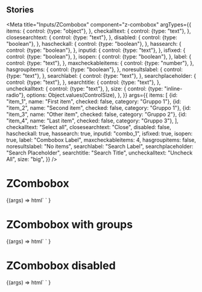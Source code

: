 
## Stories

<Meta
  title="Inputs/ZCombobox"
  component="z-combobox"
  argTypes={{
    items: {
      control: {type: "object"},
    },
    checkalltext: {
      control: {type: "text"},
    },
    closesearchtext: {
      control: {type: "text"},
    },
    disabled: {
      control: {type: "boolean"},
    },
    hascheckall: {
      control: {type: "boolean"},
    },
    hassearch: {
      control: {type: "boolean"},
    },
    inputid: {
      control: {type: "text"},
    },
    isfixed: {
      control: {type: "boolean"},
    },
    isopen: {
      control: {type: "boolean"},
    },
    label: {
      control: {type: "text"},
    },
    maxcheckableitems: {
      control: {type: "number"},
    },
    hasgroupitems: {
      control: {type: "boolean"},
    },
    noresultslabel: {
      control: {type: "text"},
    },
    searchlabel: {
      control: {type: "text"},
    },
    searchplaceholder: {
      control: {type: "text"},
    },
    searchtitle: {
      control: {type: "text"},
    },
    uncheckalltext: {
      control: {type: "text"},
    },
    size: {
      control: {type: "inline-radio"},
      options: Object.values(ControlSize),
    },
  }}
  args={{
    items: [
      {id: "item_1", name: "First item", checked: false, category: "Gruppo 1"},
      {id: "item_2", name: "Second item", checked: false, category: "Gruppo 1"},
      {id: "item_3", name: "Other item", checked: false, category: "Gruppo 2"},
      {id: "item_4", name: "Last item", checked: false, category: "Gruppo 3"},
    ],
    checkalltext: "Select all",
    closesearchtext: "Close",
    disabled: false,
    hascheckall: true,
    hassearch: true,
    inputid: "combo_1",
    isfixed: true,
    isopen: true,
    label: "Combobox Label",
    maxcheckableitems: 4,
    hasgroupitems: false,
    noresultslabel: "No items",
    searchlabel: "Search Label",
    searchplaceholder: "Search Placeholder",
    searchtitle: "Search Title",
    uncheckalltext: "Uncheck All",
    size: "big",
  }}
/>

# ZCombobox

<Canvas>
  <Story name="z-combobox">
    {(args) =>
      html` <z-combobox
        checkalltext=${args.checkalltext}
        closesearchtext=${args.closesearchtext}
        disabled=${args.disabled}
        hascheckall=${args.hascheckall}
        hassearch=${args.hassearch}
        inputid=${args.inputid}
        isfixed=${args.isfixed}
        isopen=${args.isopen}
        items=${JSON.stringify(args.items)}
        label=${args.label}
        maxcheckableitems=${args.maxcheckableitems}
        hasgroupitems=${args.hasgroupitems}
        noresultslabel=${args.noresultslabel}
        searchlabel=${args.searchlabel}
        searchplaceholder=${args.searchplaceholder}
        searchtitle=${args.searchtitle}
        uncheckalltext=${args.uncheckalltext}
        size=${args.size}
      />`
    }
  </Story>
</Canvas>

# ZCombobox with groups

<Canvas>
  <Story
    name="z-combobox with groups"
    args={{
      items: [
        {id: "item_1", name: "First item", checked: false, category: "Gruppo 1"},
        {id: "item_2", name: "Second item", checked: false, category: "Gruppo 1"},
        {id: "item_3", name: "Other item", checked: false, category: "Gruppo 2"},
        {id: "item_5", name: "And another item", checked: false, category: "Gruppo 3"},
        {id: "item_6", name: "And another one", checked: false, category: "Gruppo 3"},
        {id: "item_7", name: "Last item", checked: false, category: "Gruppo 4"},
      ],
      hasgroupitems: true,
    }}
  >
    {(args) =>
      html` <z-combobox
        checkalltext=${args.checkalltext}
        closesearchtext=${args.closesearchtext}
        disabled=${args.disabled}
        hascheckall=${args.hascheckall}
        hassearch=${args.hassearch}
        inputid=${args.inputid}
        isfixed=${args.isfixed}
        isopen=${args.isopen}
        items=${JSON.stringify(args.items)}
        label=${args.label}
        maxcheckableitems=${args.maxcheckableitems}
        hasgroupitems=${args.hasgroupitems}
        noresultslabel=${args.noresultslabel}
        searchlabel=${args.searchlabel}
        searchplaceholder=${args.searchplaceholder}
        searchtitle=${args.searchtitle}
        uncheckalltext=${args.uncheckalltext}
        size=${args.size}
      />`
    }
  </Story>
</Canvas>

# ZCombobox disabled

<Canvas>
  <Story
    name="z-combobox disabled"
    args={{
      disabled: true,
    }}
  >
    {(args) =>
      html` <z-combobox
        checkalltext=${args.checkalltext}
        closesearchtext=${args.closesearchtext}
        disabled=${args.disabled}
        hascheckall=${args.hascheckall}
        hassearch=${args.hassearch}
        inputid=${args.inputid}
        isfixed=${args.isfixed}
        isopen=${args.isopen}
        items=${JSON.stringify(args.items)}
        label=${args.label}
        maxcheckableitems=${args.maxcheckableitems}
        hasgroupitems=${args.hasgroupitems}
        noresultslabel=${args.noresultslabel}
        searchlabel=${args.searchlabel}
        searchplaceholder=${args.searchplaceholder}
        searchtitle=${args.searchtitle}
        uncheckalltext=${args.uncheckalltext}
        size=${args.size}
      />`
    }
  </Story>
</Canvas>

<ArgsTable of="z-combobox" />
